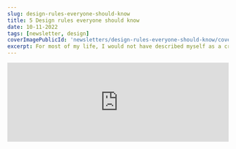 ```yaml
---
slug: design-rules-everyone-should-know
title: 5 Design rules everyone should know
date: 10-11-2022
tags: [newsletter, design]
coverImagePublicId: 'newsletters/design-rules-everyone-should-know/cover'
excerpt: For most of my life, I would not have described myself as a creative person. As it works out, nobody is inherently creative. It's all about following rules.
---
```


<iframe
  width="100%"
  height="180"
  frameBorder="no"
  scrolling="no"
  seamless
  src="https://share.transistor.fm/e/efedad81"
/>

I never got on well with art when I was a kid. I didn't have a steady hand, which meant that I could never draw or paint well. My handwriting has always been abysmal, and I didn't have it in me to do better.

I was not an artistic person. Or so I thought.

After studying CS in college, I started working as a front-end engineer at Microsoft. Back then, front-end engineering was a blossoming discipline. Very few engineers worked in the land of CSS and Javascript, and almost nobody cared about design.

I got into design as a curiosity. I sure wanted to build better looking apps, but because I'm not an artistic person, I never thought to try...

...until...

one day, at the recommendation of a mentor, I picked up a book on design. I tore through it, gobsmacked by the revelations I was experiencing with each new page.

Friends, I am here to tell you: design is for EVERYONE.

## Heck, grits is just corn

In software, 99% of the things that you might think of as "creative" are careful and deliberate application of basic rules. Sure, there's usually a bit of taste and color sprinkled in, but the basics are all science.

In cognitive science, we study behavior and functions of the mind. It has helped us make sense out of how humans think, and distill that into rules and patterns.

In UX, we use these to take advantage of how people interpret and experience software.

Once you understand some of these rules, you'll find it gets easier to write letters, design graphics, build products, etc.

Whatever it is you're doing, design can help.

<Image
  publicId="newsletters/design-rules-everyone-should-know/cover"
  alt="A photo of a bright blue sky behind a small body of water, surrounded by brightly colored green and yellow trees"
  caption="Autumn is just starting to land here in North Carolina, and it is absolutely magical."
/>

## 5 Rules of design to give you superpowers

...no matter what it is you're doing. Seriously. From writing to graphic design to designing products for the web, I promise you'll find something helpful in here.

### 1. **Hierarchy**

<Image
  publicId="newsletters/design-rules-everyone-should-know/hierarchy"
  alt="A screenshot of part of an article layout, showing a large, bold title followed by the familiar shapes of a date and author, and text below"
  height={300}
  width={300}
/>

In western countries, we tend to read from top to bottom, left to right. It is something we've all been subconsciously trained to do since an early age.

When you're designing something, you can use this pattern to help guide your reader's eye. Assume they will go from looking at the biggest, boldest thing on the page, to the next biggest, and so on. You should therefore make sure that the most important things you want someone to see are the biggest and boldest, and step down from there.

This is called hierarchy. It's a way to help your guide your reader's eyes predictably.

### 2. **Similarity**

<Image
  publicId="newsletters/design-rules-everyone-should-know/similarity"
  alt="A grid of buttons that all look the same, except for one that is a different color"
  height={300}
  width={300}
/>

One nice thing about the way humans perceive things is that we use **similarity** to recognize things, and group them together. This comes from basic survival instincts - if you ate a fruit from a bush without getting sick, others that look similar are probably safe, too.

Apples to apples, literally.

Your reader will use similarity to group things together -- and just as well, things that are _dissimilar_ will stand out like a sore thumb. Break similarity when you want to bring attention to something, like the most important action on a page. This is why you'll often see a "sign up" button in a different color than everything else on a given page.

### 3. **Half the words, and then half again**

<Image
  publicId="newsletters/design-rules-everyone-should-know/half-the-words"
  alt="A paragraph of lorem ipsum text, with many words struck out by black lines"
  height={300}
  width={300}
/>

Every one of us has a tendency to write too much. We want to be thorough, and we want to make sure we cover all the bases. The trouble is, our natural disposition to write long-winded descriptions is at odds with our readers' desire to get to the point. Cut down the words on the page to the bare minimum, by following Steve Krug's adage:

> “Get rid of half the words on each page, then get rid of half of what's left.”

Here's how I might rewrite for the paragraph above:

When it comes to writing, less is more. Don't waste users' time by making them read. Get to the point, and be memorable.

### 4. **Colors are math**

<Image
  publicId="newsletters/design-rules-everyone-should-know/colors"
  alt="A grayscale colorwheel, with an equilateral triangle overlayed on top of it, showing the relationship between 3 colors"
  height={300}
  width={300}
/>

For me, this was a big one - colors, and the way they interact with one-another, are predictable. In other words, we can tell whether a set of colors are likely to be in harmony with one another based on where they fall on the color wheel.

There are _many_ tools out there to help with this, too (see below for some examples). If you're working with a brand that has a specific color palette, you can use these tools to select colors that both complement _and_ contrast the brand's colors.

You don't need to have a _feel_ for colors - you can go a long way with the help of a calculator.

### 5. **The Rule of Thirds**

<Image
  publicId="newsletters/design-rules-everyone-should-know/rule-of-thirds"
  alt="A photo of a field of sunflowers in front of a clear sky, with a grid overlay demonstrating the rule of thirds"
  height={300}
  width={300}
/>

The Rule of Thirds comes from photography, where it's used to help guide the eye of the viewer. It's a simple rule: divide your image into thirds, both horizontally and vertically, and place the most important elements of your image on the intersections of those lines.

It's a shortcut to make your image look and _feel_ great every time. You can do this with photos, graphics, and entire page layouts.

## Colors, colors, everywhere

Color is a powerful tool, and a tricky concept to master. There are many tools out there to help you pick colors that work well together, and I've listed a few of my favorites below.

🎨 There are many **color scheme tools** available online to help you pick the right colors for your project. I really like [Coolors](https://coolors.co/) for picking colors, and [Color Hunt](https://colorhunt.co/) for finding inspiration. If you happen to be using Material UI, Google has some incredible docs on [generating Material-friendly color palettes](https://material.io/design/color/the-color-system.html#tools-for-picking-colors).

🧙 I'm a huge fan of **[@color.nerd](https://www.tiktok.com/@color.nerd) on TikTok** - he's a wizard when it comes to color theory, and does a great job of illustrating how colors interact with one another in the real world.

🧰 Did you know that about **1 in 12 men are colorblind**? That's a staggering percentage - and it's why it's so important to make sure your colors are accessible to everyone. [Stark](https://www.getstark.co/) is an accessibility tool that plugs into Figma, Sketch, and your favorite browser. It will help you make sure your designs are accessible to everyone.

📙 If you're ready to dive into more, the **[Color Design Workbook](https://hardcover.app/books/color-design-workbook)**, by Terry Lee Stone, Sean Adams, and Noreen Morioka should be required reading. You'll get some great fundamentals of graphic design and color theory, and learn how to use colors in your designs.

📚 Ready to take a course on design? The squad over at [The Gymnasium](https://thegymnasium.com/ux-design) have a whole suite of **free, online courses on design**. Check out their [UX Design Collection](https://thegymnasium.com/ux-design) to get started.

## Just enough to be dangerous

I hope you found something useful in here - and you can start applying these rules to your own work. If you did, please consider sharing this with your network, or sending it to a friend who might benefit from it.

If you're looking for more, I've got a few resources to keep you busy - check out [my articles on design](https://mikebifulco.com/tags/design), and let me know what you think.

I'd love to hear your feedback, too. Did you learn something new? Are you thirsty for more? Let me know what you think, and I'll keep writing.
